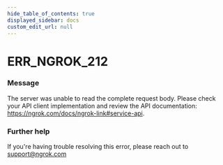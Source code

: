 ```yaml
---
hide_table_of_contents: true
displayed_sidebar: docs
custom_edit_url: null
---
```



# ERR_NGROK_212

### Message
The server was unable to read the complete request body. Please check your API client implementation and review the API documentation: https://ngrok.com/docs/ngrok-link#service-api.

### Further help
If you're having trouble resolving this error, please reach out to [support@ngrok.com](mailto:support@ngrok.com?subject=Help%20with%20ERR_NGROK_212)


<ErrorDetails error='err_ngrok_212' />
